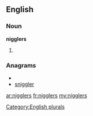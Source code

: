 ==English==

===Noun===
'''nigglers'''

# {{plural of|[[niggler]]}}

===Anagrams===
* {{alphagram|eggilnrs}}
* [[sniggler#English|sniggler]]

[[Category:English plurals]]

[[ar:nigglers]]
[[fr:nigglers]]
[[my:nigglers]]